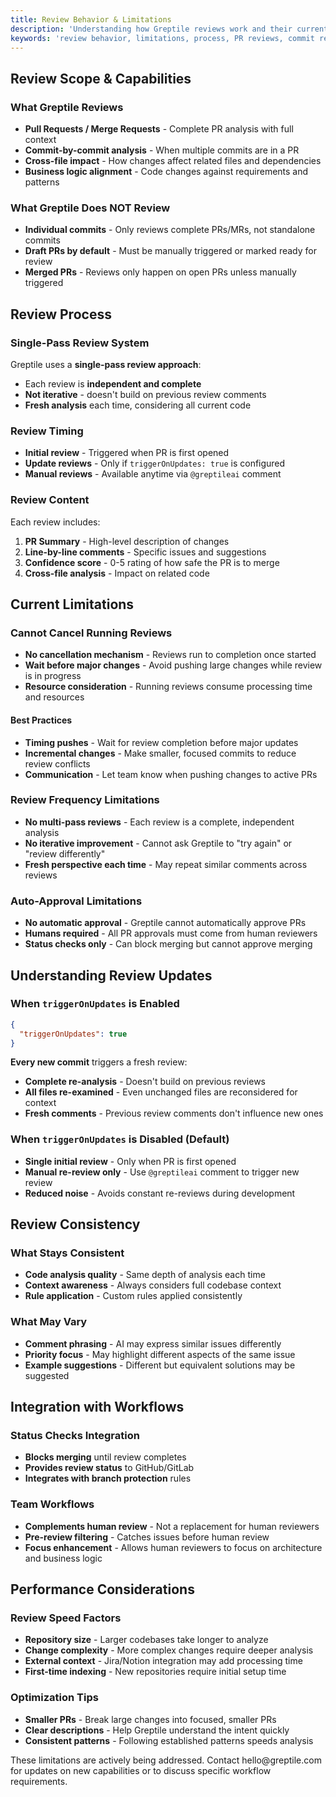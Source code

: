 ```yaml
---
title: Review Behavior & Limitations
description: 'Understanding how Greptile reviews work and their current limitations'
keywords: 'review behavior, limitations, process, PR reviews, commit reviews'
---
```


## Review Scope & Capabilities

### What Greptile Reviews
- **Pull Requests / Merge Requests** - Complete PR analysis with full context
- **Commit-by-commit analysis** - When multiple commits are in a PR
- **Cross-file impact** - How changes affect related files and dependencies
- **Business logic alignment** - Code changes against requirements and patterns

### What Greptile Does NOT Review
- **Individual commits** - Only reviews complete PRs/MRs, not standalone commits
- **Draft PRs by default** - Must be manually triggered or marked ready for review
- **Merged PRs** - Reviews only happen on open PRs unless manually triggered

## Review Process

### Single-Pass Review System
Greptile uses a **single-pass review approach**:
- Each review is **independent and complete**
- **Not iterative** - doesn't build on previous review comments
- **Fresh analysis** each time, considering all current code

### Review Timing
- **Initial review** - Triggered when PR is first opened
- **Update reviews** - Only if `triggerOnUpdates: true` is configured
- **Manual reviews** - Available anytime via `@greptileai` comment

### Review Content
Each review includes:
1. **PR Summary** - High-level description of changes
2. **Line-by-line comments** - Specific issues and suggestions
3. **Confidence score** - 0-5 rating of how safe the PR is to merge
4. **Cross-file analysis** - Impact on related code

## Current Limitations

### Cannot Cancel Running Reviews
- **No cancellation mechanism** - Reviews run to completion once started
- **Wait before major changes** - Avoid pushing large changes while review is in progress
- **Resource consideration** - Running reviews consume processing time and resources

#### Best Practices
- **Timing pushes** - Wait for review completion before major updates
- **Incremental changes** - Make smaller, focused commits to reduce review conflicts
- **Communication** - Let team know when pushing changes to active PRs

### Review Frequency Limitations
- **No multi-pass reviews** - Each review is a complete, independent analysis
- **No iterative improvement** - Cannot ask Greptile to "try again" or "review differently"
- **Fresh perspective each time** - May repeat similar comments across reviews

### Auto-Approval Limitations
- **No automatic approval** - Greptile cannot automatically approve PRs
- **Humans required** - All PR approvals must come from human reviewers
- **Status checks only** - Can block merging but cannot approve merging

## Understanding Review Updates

### When `triggerOnUpdates` is Enabled
```json greptile.json
{
  "triggerOnUpdates": true
}
```

**Every new commit** triggers a fresh review:
- **Complete re-analysis** - Doesn't build on previous reviews
- **All files re-examined** - Even unchanged files are reconsidered for context
- **Fresh comments** - Previous review comments don't influence new ones

### When `triggerOnUpdates` is Disabled (Default)
- **Single initial review** - Only when PR is first opened
- **Manual re-review only** - Use `@greptileai` comment to trigger new review
- **Reduced noise** - Avoids constant re-reviews during development

## Review Consistency

### What Stays Consistent
- **Code analysis quality** - Same depth of analysis each time
- **Context awareness** - Always considers full codebase context
- **Rule application** - Custom rules applied consistently

### What May Vary
- **Comment phrasing** - AI may express similar issues differently
- **Priority focus** - May highlight different aspects of the same issue
- **Example suggestions** - Different but equivalent solutions may be suggested

## Integration with Workflows

### Status Checks Integration
- **Blocks merging** until review completes
- **Provides review status** to GitHub/GitLab
- **Integrates with branch protection** rules

### Team Workflows
- **Complements human review** - Not a replacement for human reviewers
- **Pre-review filtering** - Catches issues before human review
- **Focus enhancement** - Allows human reviewers to focus on architecture and business logic

## Performance Considerations

### Review Speed Factors
- **Repository size** - Larger codebases take longer to analyze
- **Change complexity** - More complex changes require deeper analysis
- **External context** - Jira/Notion integration may add processing time
- **First-time indexing** - New repositories require initial setup time

### Optimization Tips
- **Smaller PRs** - Break large changes into focused, smaller PRs
- **Clear descriptions** - Help Greptile understand the intent quickly
- **Consistent patterns** - Following established patterns speeds analysis

<Note>
These limitations are actively being addressed. Contact hello@greptile.com for updates on new capabilities or to discuss specific workflow requirements.
</Note>